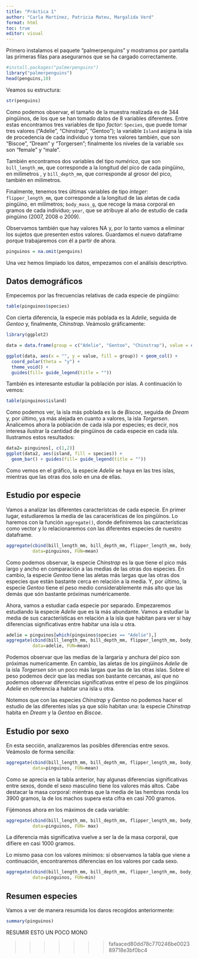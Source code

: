 ```yaml
---
title: "Práctica 1"
author: "Carla Martínez, Patricia Mateu, Margalida Verd"
format: html
toc: true
editor: visual
---
```


Primero instalamos el paquete "palmerpenguins" y mostramos por pantalla las primeras filas para asegurarnos que se ha cargado correctamente.

```r
#install.packages("palmerpenguins")
library("palmerpenguins")
head(penguins,10)
```

Veamos su estructura:

```r
str(penguins)
```

Como podemos observar, el tamaño de la muestra realizada es de 344 pingüinos, de los que se han tomado datos de 8 variables diferentes. Entre estas encontramos tres variables de tipo *factor*: `Species`, que puede tomar tres valores ("Adelie", "Chinstrap", "Gentoo"); la variable `Island` asigna la isla de procedencia de cada individuo y toma tres valores también, que son "Biscoe", "Dream" y "Torgersen"; finalmente los niveles de la variable `sex` son "female" y "male".

También encontramos dos variables del tipo *numérico*, que son `bill_length_mm`, que corresponde a la longitud del pico de cada pingüino, en milímetros , y `bill_depth_mm`, que corresponde al grosor del pico, también en milímetros.

Finalmente, tenemos tres últimas variables de tipo *integer*: `flipper_length_mm`, que corresponde a la longitud de las aletas de cada pingüino, en milímetros; `body_mass_g`, que recoge la masa corporal en gramos de cada individuo; `year`, que se atribuye al año de estudio de cada pingüino (2007, 2008 o 2009).

Observamos también que hay valores NA y, por lo tanto vamos a eliminar los sujetos que presenten estos valores. Guardamos el nuevo dataframe porque trabajaremos con él a partir de ahora.

```r
pinguinos = na.omit(penguins)
```

Una vez hemos limpiado los datos, empezamos con el análisis descriptivo.

## Datos demográficos

Empecemos por las frecuencias relativas de cada especie de pingüino:

```r
table(pinguinos$species)
```

Con cierta diferencia, la especie más poblada es la *Adelie*, seguida de *Gentoo* y, finalmente, *Chinstrap*. Veámoslo gráficamente:

```r

library(ggplot2)

data = data.frame(group = c("Adelie", "Gentoo", "Chinstrap"), value = c(146, 119, 68))

ggplot(data, aes(x = "", y = value, fill = group)) + geom_col() +
  coord_polar(theta = "y") +
  theme_void() +
  guides(fill= guide_legend(title = ""))

```

También es interesante estudiar la población por islas. A continuación lo vemos:

```r
table(pinguinos$island)
```

Como podemos ver, la isla más poblada es la de *Biscoe*, seguida de *Dream* y, por último, ya más alejada en cuanto a valores, la isla *Torgersen*. Analicemos ahora la población de cada isla por especies; es decir, nos interesa ilustrar la cantidad de pingüinos de cada especie en cada isla. Ilustramos estos resultados:

```r
data2= pinguinos[, c(1,2)]
ggplot(data2, aes(island, fill = species)) +
  geom_bar() + guides(fill= guide_legend(title = ""))
```

Como vemos en el gráfico, la especie *Adelie* se haya en las tres islas, mientras que las otras dos solo en una de ellas.

## Estudio por especie

Vamos a analizar las diferentes característcas de cada especie. En primer lugar, estudiaremos la media de las caracerísticas de los pingüinos. Lo haremos con la función `aggregate()`, donde definiremos las características como vector y lo relacionaremos con las diferentes especies de nuestro dataframe.

```r
aggregate(cbind(bill_length_mm, bill_depth_mm, flipper_length_mm, body_mass_g )~species, 
          data=pinguinos, FUN=mean)
```

Como podemos observar, la especie *Chinstrap* es la que tiene el pico más largo y ancho en comparación a las medias de las otras dos especies. En cambio, la especie *Gentoo* tiene las aletas más largas que las otras dos especies que están bastante cerca en relación a la media. Y, por último, la especie *Gentoo* tiene el peso medio considerablemente más alto que las demás que són bastante próximas numéricamente.

Ahora, vamos a estudiar cada especie por separado. Empezaremos estudiando la especie *Adelie* que es la más abundante. Vamos a estudiar la media de sus características en relación a la isla que habitan para ver si hay diferencias significativas entre habitar una isla u otra.

```r
adelie = pinguinos[which(pinguinos$species == "Adelie"),]
aggregate(cbind(bill_length_mm, bill_depth_mm, flipper_length_mm, body_mass_g )~island,
          data=adelie, FUN=mean)
```

Podemos observar que las medias de la largaria y anchura del pico son próximas numericamente. En cambio, las aletas de los pingüinos *Adelie* de la isla *Torgersen* són un poco más largas que las de las otras islas. Sobre el peso podemos decir que las medias son bastante cercanas, así que no podemos observar diferencias significativas entre el peso de los pingüinos *Adelie* en referencia a habitar una isla u otra.

Notemos que con las especies *Chinstrap* y *Gentoo* no podemos hacer el estudio de las diferentes islas ya que sólo habitan una: la especie *Chinstrap* habita en *Dream* y la *Gentoo* en *Biscoe*.

## Estudio por sexo

En esta sección, analizaremos las posibles diferencias entre sexos. Veámoslo de forma sencilla:

```r
aggregate(cbind(bill_length_mm, bill_depth_mm, flipper_length_mm, body_mass_g )~sex,
          data=pinguinos, FUN=mean)
```

Como se aprecia en la tabla anterior, hay algunas diferencias significativas entre sexos, donde el sexo masculino tiene los valores más altos. Cabe destacar la masa corporal: mientras que la media de las hembras ronda los 3900 gramos, la de los machos supera esta cifra en casi 700 gramos.

Fijémonos ahora en los máximos de cada variable:

```r
aggregate(cbind(bill_length_mm, bill_depth_mm, flipper_length_mm, body_mass_g )~sex,
          data=pinguinos, FUN= max)
```

La diferencia más significativa vuelve a ser la de la masa corporal, que difiere en casi 1000 gramos.

Lo mismo pasa con los valores mínimos: si observamos la tabla que viene a continuación, encontraremos diferencias en los valores por cada sexo.

```r
aggregate(cbind(bill_length_mm, bill_depth_mm, flipper_length_mm, body_mass_g )~sex,
          data=pinguinos, FUN=min)
```

## Resumen especies

Vamos a ver de manera resumida los daros recogidos anteriormente:

```r
summary(pinguinos)
```

RESUMIR ESTO UN POCO MONO

> > > > > > > fafaaced80dd78c770246be002389718e3bf0bc4
